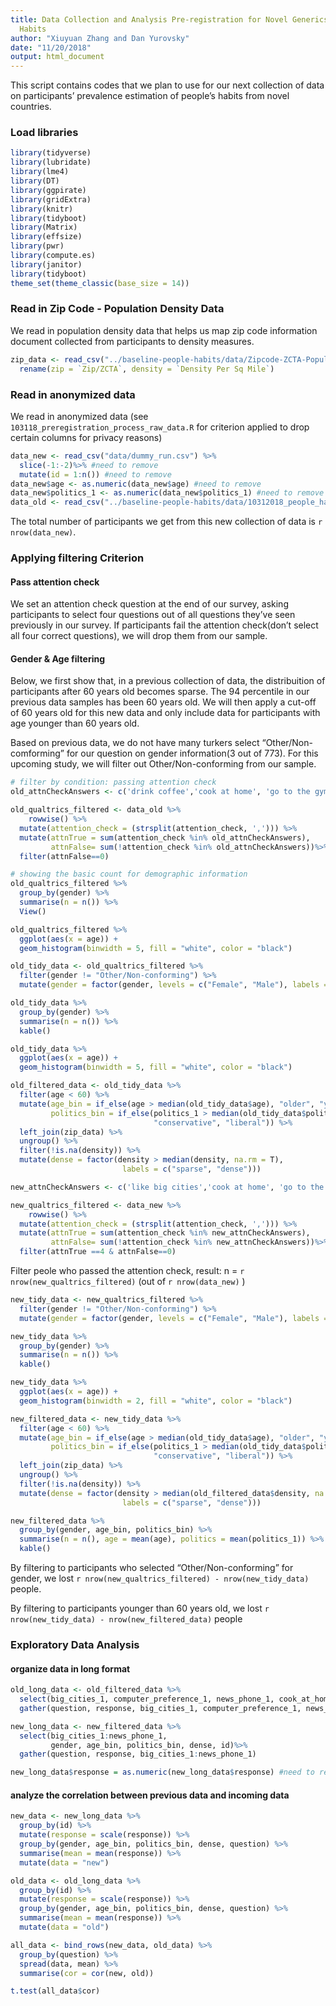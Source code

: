 ```yaml
---
title: Data Collection and Analysis Pre-registration for Novel Generics on People’s
  Habits
author: "Xiuyuan Zhang and Dan Yurovsky"
date: "11/20/2018"
output: html_document
---
```


This script contains codes that we plan to use for our next collection of data on participants' prevalence estimation of people's habits from novel countries. 

### Load libraries
```r
library(tidyverse)
library(lubridate)
library(lme4)
library(DT)
library(ggpirate)
library(gridExtra)
library(knitr)
library(tidyboot)
library(Matrix)
library(effsize)
library(pwr)
library(compute.es)
library(janitor)
library(tidyboot)
theme_set(theme_classic(base_size = 14))
```

### Read in Zip Code - Population Density Data
We read in population density data that helps us map zip code information document collected from participants to density measures. 
```r
zip_data <- read_csv("../baseline-people-habits/data/Zipcode-ZCTA-Population-Density-And-Area-Unsorted.csv") %>%
  rename(zip = `Zip/ZCTA`, density = `Density Per Sq Mile`)
```
### Read in anonymized data
We read in anonymized data (see `103118_preregistration_process_raw_data.R` for criterion applied to drop certain columns for privacy reasons)
```r
data_new <- read_csv("data/dummy_run.csv") %>%
  slice(-1:-2)%>% #need to remove
  mutate(id = 1:n()) #need to remove
data_new$age <- as.numeric(data_new$age) #need to remove
data_new$politics_1 <- as.numeric(data_new$politics_1) #need to remove
data_old <- read_csv("../baseline-people-habits/data/10312018_people_habit_anonymized_data.csv")
```
The total number of participants we get from this new collection of data is `r nrow(data_new)`. 

### Applying filtering Criterion
#### Pass attention check
We set an attention check question at the end of our survey, asking participants to select four questions out of all questions they've seen previously in our survey. If participants fail the attention check(don't select all four correct questions), we will drop them from our sample.


#### Gender & Age filtering
Below, we first show that, in a previous collection of data, the distribuition of participants after 60 years old becomes sparse. The 94 percentile in our previous data samples has been 60 years old. We will then apply a cut-off of 60 years old for this new data and only include data for participants with age younger than 60 years old.  

Based on previous data, we do not have many turkers select "Other/Non-comforming" for our question on gender information(3 out of 773). For this upcoming study, we will filter out Other/Non-conforming from our sample.

```r
# filter by condition: passing attention check
old_attnCheckAnswers <- c('drink coffee','cook at home', 'go to the gym', 'drive to work')

old_qualtrics_filtered <- data_old %>%
    rowwise() %>%
  mutate(attention_check = (strsplit(attention_check, ','))) %>%
  mutate(attnTrue = sum(attention_check %in% old_attnCheckAnswers),
         attnFalse= sum(!attention_check %in% old_attnCheckAnswers))%>%
  filter(attnFalse==0)

# showing the basic count for demographic information
old_qualtrics_filtered %>%
  group_by(gender) %>%
  summarise(n = n()) %>%
  View()

old_qualtrics_filtered %>%
  ggplot(aes(x = age)) + 
  geom_histogram(binwidth = 5, fill = "white", color = "black")  

old_tidy_data <- old_qualtrics_filtered %>%
  filter(gender != "Other/Non-conforming") %>%
  mutate(gender = factor(gender, levels = c("Female", "Male"), labels = c("female", "male")))

old_tidy_data %>%
  group_by(gender) %>%
  summarise(n = n()) %>%
  kable()

old_tidy_data %>%
  ggplot(aes(x = age)) + 
  geom_histogram(binwidth = 5, fill = "white", color = "black")

old_filtered_data <- old_tidy_data %>%
  filter(age < 60) %>%
  mutate(age_bin = if_else(age > median(old_tidy_data$age), "older", "younger"),
         politics_bin = if_else(politics_1 > median(old_tidy_data$politics_1), 
                                "conservative", "liberal")) %>%
  left_join(zip_data) %>%
  ungroup() %>%
  filter(!is.na(density)) %>%
  mutate(dense = factor(density > median(density, na.rm = T),
                         labels = c("sparse", "dense")))
```


```r
new_attnCheckAnswers <- c('like big cities','cook at home', 'go to the gym', 'consume dairy products')

new_qualtrics_filtered <- data_new %>%
    rowwise() %>%
  mutate(attention_check = (strsplit(attention_check, ','))) %>%
  mutate(attnTrue = sum(attention_check %in% new_attnCheckAnswers),
         attnFalse= sum(!attention_check %in% new_attnCheckAnswers))%>%
  filter(attnTrue ==4 & attnFalse==0)

```
Filter peole who passed the attention check, result: n = `r nrow(new_qualtrics_filtered)` (out of `r nrow(data_new)` )

```r
new_tidy_data <- new_qualtrics_filtered %>%
  filter(gender != "Other/Non-conforming") %>%
  mutate(gender = factor(gender, levels = c("Female", "Male"), labels = c("female", "male"))) 

new_tidy_data %>%
  group_by(gender) %>%
  summarise(n = n()) %>%
  kable()

new_tidy_data %>%
  ggplot(aes(x = age)) + 
  geom_histogram(binwidth = 2, fill = "white", color = "black")

new_filtered_data <- new_tidy_data %>%
  filter(age < 60) %>%
  mutate(age_bin = if_else(age > median(old_tidy_data$age), "older", "younger"),
         politics_bin = if_else(politics_1 > median(old_tidy_data$politics_1), 
                                "conservative", "liberal")) %>%
  left_join(zip_data) %>%
  ungroup() %>%
  filter(!is.na(density)) %>%
  mutate(dense = factor(density > median(old_filtered_data$density, na.rm = T),
                         labels = c("sparse", "dense")))

new_filtered_data %>%
  group_by(gender, age_bin, politics_bin) %>%
  summarise(n = n(), age = mean(age), politics = mean(politics_1)) %>%
  kable()
```
By filtering to participants who selected "Other/Non-conforming" for gender, we lost `r nrow(new_qualtrics_filtered) - nrow(new_tidy_data)` people.

By filtering to participants younger than 60 years old, we lost `r nrow(new_tidy_data) - nrow(new_filtered_data)` people


### Exploratory Data Analysis
#### organize data in long format
```r

old_long_data <- old_filtered_data %>%
  select(big_cities_1, computer_preference_1, news_phone_1, cook_at_home_1, dairy_products_1, go_to_gym_1, gender, age_bin, politics_bin, dense, id) %>%
  gather(question, response, big_cities_1, computer_preference_1, news_phone_1, cook_at_home_1, dairy_products_1, go_to_gym_1)

new_long_data <- new_filtered_data %>%
  select(big_cities_1:news_phone_1, 
         gender, age_bin, politics_bin, dense, id)%>%
  gather(question, response, big_cities_1:news_phone_1)

new_long_data$response = as.numeric(new_long_data$response) #need to remove
```

#### analyze the correlation between previous data and incoming data
```r
new_data <- new_long_data %>% 
  group_by(id) %>%
  mutate(response = scale(response)) %>%
  group_by(gender, age_bin, politics_bin, dense, question) %>%
  summarise(mean = mean(response)) %>%
  mutate(data = "new")

old_data <- old_long_data %>%
  group_by(id) %>%
  mutate(response = scale(response)) %>%
  group_by(gender, age_bin, politics_bin, dense, question) %>%
  summarise(mean = mean(response)) %>%
  mutate(data = "old")

all_data <- bind_rows(new_data, old_data) %>%
  group_by(question) %>%
  spread(data, mean) %>%
  summarise(cor = cor(new, old))

t.test(all_data$cor)
```
